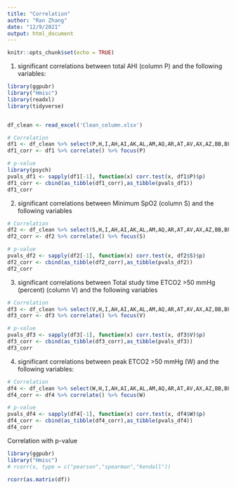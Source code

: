```yaml
---
title: "Correlation"
author: "Ran Zhang"
date: "12/9/2021"
output: html_document
---
```


```r
knitr::opts_chunk$set(echo = TRUE)
```

1. significant correlations between total AHI (column P) and the following variables:
```r
library(ggpubr)
library("Hmisc")
library(readxl)
library(tidyverse)


df_clean <- read_excel('Clean_column.xlsx')


```


```r
# Correlation
df1 <- df_clean %>% select(P,H,I,AH,AI,AK,AL,AM,AQ,AR,AT,AV,AX,AZ,BB,BF,BH)
df1_corr <- df1 %>% correlate() %>% focus(P)

# p-value
library(psych)
pvals_df1 <- sapply(df1[-1], function(x) corr.test(x, df1$P)$p)
df1_corr <- cbind(as_tibble(df1_corr),as_tibble(pvals_df1))
df1_corr
```


2. significant correlations between Minimum SpO2 (column S) and the following variables
```r
# Correlation
df2 <- df_clean %>% select(S,H,I,AH,AI,AK,AL,AM,AQ,AR,AT,AV,AX,AZ,BB,BF,BH)
df2_corr <- df2 %>% correlate() %>% focus(S)

# p-value
pvals_df2 <- sapply(df2[-1], function(x) corr.test(x, df2$S)$p)
df2_corr <- cbind(as_tibble(df2_corr),as_tibble(pvals_df2))
df2_corr
```


3. significant correlations between Total study time ETCO2 >50 mmHg (percent) (column V) and the following variables
```r
# Correlation
df3 <- df_clean %>% select(V,H,I,AH,AI,AK,AL,AM,AQ,AR,AT,AV,AX,AZ,BB,BF,BH)
df3_corr <- df3 %>% correlate() %>% focus(V)

# p-value
pvals_df3 <- sapply(df3[-1], function(x) corr.test(x, df3$V)$p)
df3_corr <- cbind(as_tibble(df3_corr),as_tibble(pvals_df3))
df3_corr
```

4. significant correlations between peak ETCO2 >50 mmHg (W) and the following variables: 
```r
# Correlation
df4 <- df_clean %>% select(W,H,I,AH,AI,AK,AL,AM,AQ,AR,AT,AV,AX,AZ,BB,BF,BH)
df4_corr <- df4 %>% correlate() %>% focus(W)

# p-value
pvals_df4 <- sapply(df4[-1], function(x) corr.test(x, df4$W)$p)
df4_corr <- cbind(as_tibble(df4_corr),as_tibble(pvals_df4))
df4_corr
```




Correlation with p-value
```r
library(ggpubr)
library("Hmisc")
# rcorr(x, type = c("pearson","spearman","kendall"))

rcorr(as.matrix(df))

```
